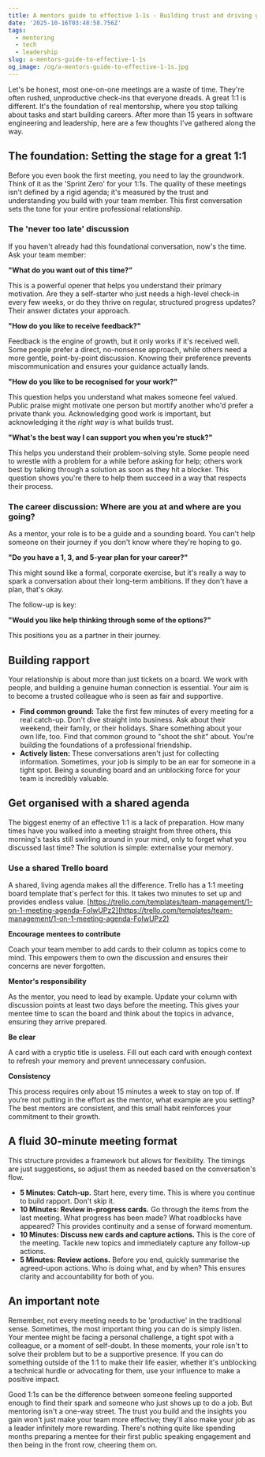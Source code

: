 ```yaml
---
title: A mentors guide to effective 1-1s - Building trust and driving growth
date: '2025-10-16T03:48:58.756Z'
tags:
  - mentoring
  - tech
  - leadership
slug: a-mentors-guide-to-effective-1-1s
og_image: /og/a-mentors-guide-to-effective-1-1s.jpg
---
```

Let's be honest, most one-on-one meetings are a waste of time. They're often rushed, unproductive check-ins that everyone dreads. A great 1:1 is different. It's the foundation of real mentorship, where you stop talking about tasks and start building careers. After more than 15 years in software engineering and leadership, here are a few thoughts I've gathered along the way.

## The foundation: Setting the stage for a great 1:1

Before you even book the first meeting, you need to lay the groundwork. Think of it as the 'Sprint Zero' for your 1:1s. The quality of these meetings isn't defined by a rigid agenda; it's measured by the trust and understanding you build with your team member. This first conversation sets the tone for your entire professional relationship.

### The 'never too late' discussion

If you haven't already had this foundational conversation, now's the time. Ask your team member:

**"What do you want out of this time?"**

This is a powerful opener that helps you understand their primary motivation. Are they a self-starter who just needs a high-level check-in every few weeks, or do they thrive on regular, structured progress updates? Their answer dictates your approach.

**"How do you like to receive feedback?"**

Feedback is the engine of growth, but it only works if it's received well. Some people prefer a direct, no-nonsense approach, while others need a more gentle, point-by-point discussion. Knowing their preference prevents miscommunication and ensures your guidance actually lands.

**"How do you like to be recognised for your work?"**

This question helps you understand what makes someone feel valued. Public praise might motivate one person but mortify another who'd prefer a private thank you. Acknowledging good work is important, but acknowledging it the _right way_ is what builds trust.

**"What's the best way I can support you when you're stuck?"**

This helps you understand their problem-solving style. Some people need to wrestle with a problem for a while before asking for help; others work best by talking through a solution as soon as they hit a blocker. This question shows you're there to help them succeed in a way that respects their process.

### The career discussion: Where are you at and where are you going?

As a mentor, your role is to be a guide and a sounding board. You can't help someone on their journey if you don't know where they're hoping to go.

**"Do you have a 1, 3, and 5-year plan for your career?"**

This might sound like a formal, corporate exercise, but it's really a way to spark a conversation about their long-term ambitions. If they don't have a plan, that's okay.

The follow-up is key:

**"Would you like help thinking through some of the options?"**

This positions you as a partner in their journey.

## Building rapport

Your relationship is about more than just tickets on a board. We work with people, and building a genuine human connection is essential. Your aim is to become a trusted colleague who is seen as fair and supportive.

- **Find common ground:** Take the first few minutes of every meeting for a real catch-up. Don't dive straight into business. Ask about their weekend, their family, or their holidays. Share something about your own life, too. Find that common ground to "shoot the shit" about. You're building the foundations of a professional friendship.
- **Actively listen:** These conversations aren't just for collecting information. Sometimes, your job is simply to be an ear for someone in a tight spot. Being a sounding board and an unblocking force for your team is incredibly valuable.

## Get organised with a shared agenda

The biggest enemy of an effective 1:1 is a lack of preparation. How many times have you walked into a meeting straight from three others, this morning's tasks still swirling around in your mind, only to forget what you discussed last time? The solution is simple: externalise your memory.

### Use a shared Trello board

A shared, living agenda makes all the difference. Trello has a 1:1 meeting board template that's perfect for this. It takes two minutes to set up and provides endless value. [https://trello.com/templates/team-management/1-on-1-meeting-agenda-FoIwUPz2](https://trello.com/templates/team-management/1-on-1-meeting-agenda-FoIwUPz2)

**Encourage mentees to contribute**

Coach your team member to add cards to their column as topics come to mind. This empowers them to own the discussion and ensures their concerns are never forgotten.

**Mentor's responsibility**

As the mentor, you need to lead by example. Update your column with discussion points at least two days before the meeting. This gives your mentee time to scan the board and think about the topics in advance, ensuring they arrive prepared.

**Be clear**

A card with a cryptic title is useless. Fill out each card with enough context to refresh your memory and prevent unnecessary confusion.

**Consistency**

This process requires only about 15 minutes a week to stay on top of. If you’re not putting in the effort as the mentor, what example are you setting? The best mentors are consistent, and this small habit reinforces your commitment to their growth.

## A fluid 30-minute meeting format

This structure provides a framework but allows for flexibility. The timings are just suggestions, so adjust them as needed based on the conversation's flow.

- **5 Minutes: Catch-up.** Start here, every time. This is where you continue to build rapport. Don't skip it.
- **10 Minutes: Review in-progress cards.** Go through the items from the last meeting. What progress has been made? What roadblocks have appeared? This provides continuity and a sense of forward momentum.
- **10 Minutes: Discuss new cards and capture actions.** This is the core of the meeting. Tackle new topics and immediately capture any follow-up actions.
- **5 Minutes: Review actions.** Before you end, quickly summarise the agreed-upon actions. Who is doing what, and by when? This ensures clarity and accountability for both of you.

## An important note

Remember, not every meeting needs to be 'productive' in the traditional sense. Sometimes, the most important thing you can do is simply listen. Your mentee might be facing a personal challenge, a tight spot with a colleague, or a moment of self-doubt. In these moments, your role isn't to solve their problem but to be a supportive presence. If you can do something outside of the 1:1 to make their life easier, whether it's unblocking a technical hurdle or advocating for them, use your influence to make a positive impact.

Good 1:1s can be the difference between someone feeling supported enough to find their spark and someone who just shows up to do a job. But mentoring isn't a one-way street. The trust you build and the insights you gain won't just make your team more effective; they'll also make your job as a leader infinitely more rewarding. There's nothing quite like spending months preparing a mentee for their first public speaking engagement and then being in the front row, cheering them on.
